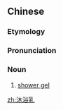 ==Chinese==
{{zh-forms|type=21}}

===Etymology===
{{zh-compound|沐浴|乳|shower|emulsion}}

===Pronunciation===
{{zh-pron
|m=mùyùrǔ
|cat=n
}}

===Noun===
{{zh-noun}}

# [[shower gel]]

[[zh:沐浴乳]]